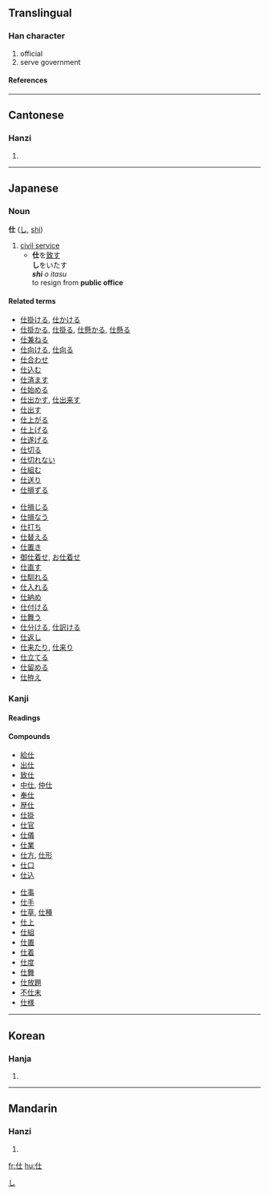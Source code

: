 ==Translingual==

===Han character===
{{Han char|rn=9|rad=人|as=03|sn=5|four=2421<sub>0</sub>|canj=人土 (OG)}}
# official
# serve government

====References====
{{Han ref|kx=0092.070|dkj=00368|dj=0195.100|hdz=10112.030|uh=4ED5|ud=20181|bh=A54B|bd=42315}}

----
==Cantonese==

===Hanzi===
{{yue-hanzi|jyut=|y=si6}}
# {{defn|Cantonese}}

----
==Japanese==

===Noun===
'''仕''' ([[し]], [[shi]])
# [[civil service]]
#*'''仕'''を[[致す]]<br>'''し'''をいたす<br>'' '''shi''' o itasu''<br>to resign from '''public office'''

====Related terms====
{{top2}}
*[[仕掛ける]], [[仕かける]]
*[[仕掛かる]], [[仕掛る]], [[仕懸かる]], [[仕懸る]]
*[[仕兼ねる]]
*[[仕向ける]], [[仕向る]]
*[[仕合わせ]]
*[[仕込む]]
*[[仕済ます]]
*[[仕始める]]
*[[仕出かす]], [[仕出来す]]
*[[仕出す]]
*[[仕上がる]]
*[[仕上げる]]
*[[仕遂げる]]
*[[仕切る]]
*[[仕切れない]]
*[[仕組む]]
*[[仕送り]]
*[[仕損ずる]]
{{mid2}}
*[[仕損じる]]
*[[仕損なう]]
*[[仕打ち]]
*[[仕替える]]
*[[仕置き]]
*[[御仕着せ]], [[お仕着せ]]
*[[仕直す]]
*[[仕馴れる]]
*[[仕入れる]]
*[[仕納め]]
*[[仕付ける]]
*[[仕舞う]]
*[[仕分ける]], [[仕訳ける]]
*[[仕返し]]
*[[仕来たり]], [[仕来り]]
*[[仕立てる]]
*[[仕留める]]
*[[仕拵え]]
{{bottom}}

===Kanji===
{{ja-kanji|grade=|rs=人03}}

====Readings====
{{ja-readings|on=[[し]] ([[shi]]), [[じ]] ([[ji]])|kun=[[つかえる]] ([[仕える]], [[tsukaeru]]), [[つかまつる]] ([[仕る]], [[tsukamatsuru]])}}

====Compounds====
{{top2}}
*[[給仕]]
*[[出仕]] 
*[[致仕]]
*[[中仕]], [[仲仕]]
*[[奉仕]]
*[[歴仕]]
*[[仕掛]]
*[[仕官]]
*[[仕儀]]
*[[仕業]]
*[[仕方]], [[仕形]]
*[[仕口]]
*[[仕込]]
{{mid2}}
*[[仕事]]
*[[仕手]]
*[[仕草]], [[仕種]]
*[[仕上]]
*[[仕組]]
*[[仕置]]
*[[仕着]]
*[[仕度]]
*[[仕舞]]
*[[仕放題]]
*[[不仕末]]
*[[仕様]]
{{bottom}}

[[Category:Japanese nouns|し]]

----
==Korean==

===Hanja===
{{ko-hanja|hangeul=사|rv=sa|mr=sa}}
# {{defn|Korean}}

----
==Mandarin==

===Hanzi===
{{cmn-hanzi|pin=[[shì]] (shi4), [[zhàng]] (zhang4)|wg=shih<sup>4</sup>, chang<sup>4</sup>}}
# {{defn|Mandarin}}

[[fr:仕]]
[[hu:仕]]